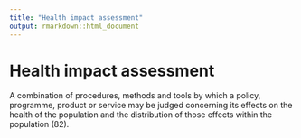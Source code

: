 ```yaml
---
title: "Health impact assessment"
output: rmarkdown::html_document
---
```


# Health impact assessment

A combination of  procedures, methods  and tools by which a  policy, programme,  product or service may be judged  concerning its effects on the health of the  population and the distribution of those  effects within the population (82).
